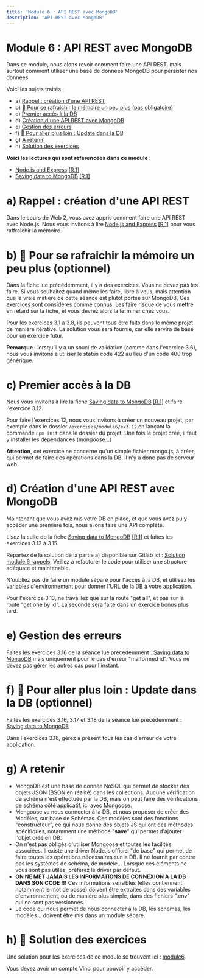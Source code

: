 ```yaml
---
title: 'Module 6 : API REST avec MongoDB'
description: 'API REST avec MongoDB'
---
```


# Module 6 : API REST avec MongoDB
Dans ce module, nous alons revoir comment faire une API REST, mais surtout comment utiliser une base de données MongoDB pour persister nos données.

Voici les sujets traités :
- a) [Rappel : création d'une API REST](#a)
- b) [🍬 Pour se rafraichir la mémoire un peu plus (pas obligatoire)](#b)
- c) [Premier accès à la DB](#c)
- d) [Création d'une API REST avec MongoDB](#d)
- e) [Gestion des erreurs](#e)
- f) [🍬 Pour aller plus loin : Update dans la DB](#f)
- g) [A retenir](#g)
- h) [Solution des exercices](#h)

**Voici les lectures qui sont référencées dans ce module :**
- [Node.js and Express](https://fullstackopen.com/en/part3/node_js_and_express) [[R.1]](/references/#r1)
- [Saving data to MongoDB](https://fullstackopen.com/en/part3/saving_data_to_mongo_db) [[R.1]](/references/#r1)

# <a id="a"></a>a) Rappel : création d'une API REST

Dans le cours de Web 2, vous avez appris comment faire une API REST avec Node.js. Nous vous invitons à lire [Node.js and Express](https://fullstackopen.com/en/part3/node_js_and_express) [[R.1]](/references/#r1) pour vous raffraichir la mémoire.

# <a id="b"></a> b) 🍬 Pour se rafraichir la mémoire un peu plus (optionnel)

Dans la fiche lue précédemment, il y a des exercices. Vous ne devez pas les faire. Si vous souhaitez quand même les faire, libre à vous, mais attention que la vraie matière de cette séance est plutôt portée sur MongoDB. Ces exercices sont considérés comme connus. Les faire risque de vous mettre en retard sur la fiche, et vous devrez alors la terminer chez vous.

Pour les exercices 3.1 à 3.8, ils peuvent tous être faits dans le même projet de manière itérative. La solution vous sera fournie, car elle servira de base pour un exercice futur.

**Remarque :** lorsqu'il y a un souci de validation (comme dans l'exercice 3.6), nous vous invitons à utiliser le status code 422 au lieu d'un code 400 trop générique.

# <a id="c"></a>c) Premier accès à la DB

Nous vous invitons à lire la fiche [Saving data to MongoDB](https://fullstackopen.com/en/part3/saving_data_to_mongo_db) [[R.1]](/references/#r1) et faire l'exercice 3.12.

Pour faire l'exercices 12, nous vous invitons à créer un nouveau projet, par exemple dans le dossier `/exercises/module6/ex3.12` en lançant la commande `npm init` dans le dossier du projet. Une fois le projet créé, il faut y installer les dépendances (mongoose...)

**Attention**, cet exercice ne concerne qu'un simple fichier mongo.js, à créer, qui permet de faire des opérations dans la DB. Il n'y a donc pas de serveur web.

# <a id="d"></a>d) Création d'une API REST avec MongoDB

Maintenant que vous avez mis votre DB en place, et que vous avez pu y accéder une première fois, nous allons faire une API complète.

Lisez la suite de la fiche [Saving data to MongoDB](https://fullstackopen.com/en/part3/saving_data_to_mongo_db) [[R.1]](/references/#r1) et faites les exercices 3.13 à 3.15.

Repartez de la solution de la partie a) disponible sur Gitlab ici : [Solution module 6 rappels](https://gitlab.vinci.be/6i3-web3/2022-2023/module6-rappels). Veillez à refactorer le code pour utiliser une structure adéquate et maintenable.

N'oubliez pas de faire un module séparé pour l'accès à la DB, et utilisez les variables d'environnement pour donner l'URL de la DB à votre application.

Pour l'exercice 3.13, ne travaillez que sur la route "get all", et pas sur la route "get one by id". La seconde sera faite dans un exercice bonus plus tard.

# <a id="e"></a>e) Gestion des erreurs

Faites les exercices 3.16 de la séance lue précédemment : [Saving data to MongoDB](https://fullstackopen.com/en/part3/saving_data_to_mongo_db#exercises-3-15-3-18) mais uniquement pour le cas d'erreur "malformed id". Vous ne devez pas gérer les autres cas pour l'instant.

# <a id="f"></a>f) 🍬 Pour aller plus loin : Update dans la DB (optionnel)

Faites les exercices 3.16, 3.17 et 3.18 de la séance lue précédemment : [Saving data to MongoDB](https://fullstackopen.com/en/part3/saving_data_to_mongo_db#exercises-3-15-3-18)

Dans l'exercices 3.16, gérez à présent tous les cas d'erreur de votre application.

# <a id="g"></a>g) A retenir

* MongoDB est une base de donnée NoSQL qui permet de stocker des objets JSON (BSON en réalité) dans les collections. Aucune vérification de schéma n'est effectuée par la DB, mais on peut faire des vérifications de schéma côté applicatif, ici avec Mongoose.
* Mongoose va nous connecter à la DB, et nous proposer de créer des Modèles, sur base de Schémas. Ces modèles sont des fonctions "constructeur", ce qui nous donne des objets JS qui ont des méthodes spécifiques, notamment une méthode "**save**" qui permet d'ajouter l'objet créé en DB.
* On n'est pas obligés d'utiliser Mongoose et toutes les facilités associées. Il existe une driver Node.js officiel "de base" qui permet de faire toutes les opérations nécessaires sur la DB. Il ne fournit par contre pas les systèmes de schéma, de modèle... Lorsque ces éléments ne vous sont pas utiles, préférez le driver par défaut.
* **ON NE MET JAMAIS LES INFORMATIONS DE CONNEXION A LA DB DANS SON CODE !!!** Ces informations sensibles (elles contiennent notamment le mot de passe) doivent être extraites dans des variables d'environnement, ou de manière plus simple, dans des fichiers ".env" qui ne sont pas versionnés.
* Le code qui nous permet de nous connecter à la DB, les schémas, les modèles...  doivent être mis dans un module séparé.

# <a id="h"></a> h) 🍬 Solution des exercices
Une solution pour les exercices de ce module se trouvent ici : [module6](https://gitlab.vinci.be/6i3-web3/2022-2023/module6.git).

Vous devez avoir un compte Vinci pour pouvoir y accéder.